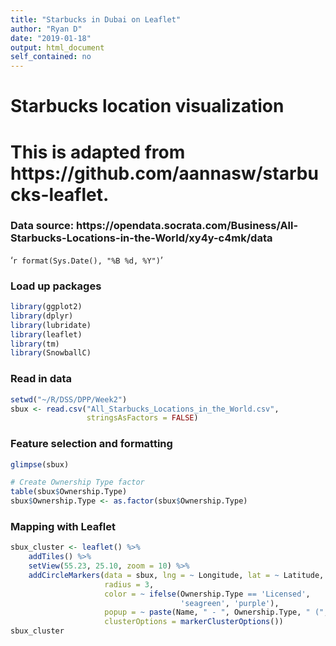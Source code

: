 ```yaml
---
title: "Starbucks in Dubai on Leaflet"
author: "Ryan D"
date: "2019-01-18"
output: html_document
self_contained: no
---
```

    
# Starbucks location visualization
# This is adapted from https://github.com/aannasw/starbucks-leaflet.     
### Data source: https://opendata.socrata.com/Business/All-Starbucks-Locations-in-the-World/xy4y-c4mk/data

'`r format(Sys.Date(), "%B %d, %Y")`'
    
### Load up packages
    
```r
library(ggplot2)
library(dplyr)
library(lubridate)
library(leaflet)
library(tm)
library(SnowballC)
```

### Read in data

```r
setwd("~/R/DSS/DPP/Week2")
sbux <- read.csv("All_Starbucks_Locations_in_the_World.csv", 
                 stringsAsFactors = FALSE)
```

### Feature selection and formatting

```r
glimpse(sbux)

# Create Ownership Type factor
table(sbux$Ownership.Type)
sbux$Ownership.Type <- as.factor(sbux$Ownership.Type)
```

### Mapping with Leaflet

```r
sbux_cluster <- leaflet() %>% 
    addTiles() %>% 
    setView(55.23, 25.10, zoom = 10) %>%
    addCircleMarkers(data = sbux, lng = ~ Longitude, lat = ~ Latitude, 
                     radius = 3, 
                     color = ~ ifelse(Ownership.Type == 'Licensed', 
                                      'seagreen', 'purple'),
                     popup = ~ paste(Name, " - ", Ownership.Type, " (", ")", sep = ""), 
                     clusterOptions = markerClusterOptions())
sbux_cluster
```
